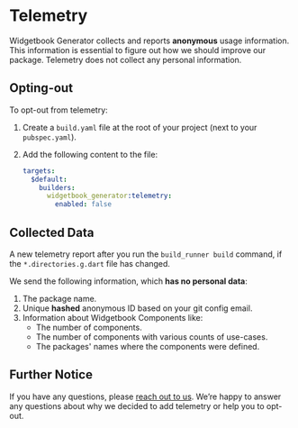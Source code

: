 # Telemetry

Widgetbook Generator collects and reports **anonymous** usage information.
This information is essential to figure out how we should improve our package.
Telemetry does not collect any personal information.

## Opting-out

To opt-out from telemetry:

1. Create a `build.yaml` file at the root of your project (next to your `pubspec.yaml`).
1. Add the following content to the file:

   ```yaml
   targets:
     $default:
       builders:
         widgetbook_generator:telemetry:
           enabled: false
   ```

## Collected Data

A new telemetry report after you run the `build_runner build` command,
if the `*.directories.g.dart` file has changed.

We send the following information, which **has no personal data**:

1. The package name.
1. Unique **hashed** anonymous ID based on your git config email.
1. Information about Widgetbook Components like:
   - The number of components.
   - The number of components with various counts of use-cases.
   - The packages' names where the components were defined.

## Further Notice

If you have any questions, please [reach out to us](https://discord.com/invite/zT4AMStAJA).
We’re happy to answer any questions about why we decided to add telemetry or help you to opt-out.
